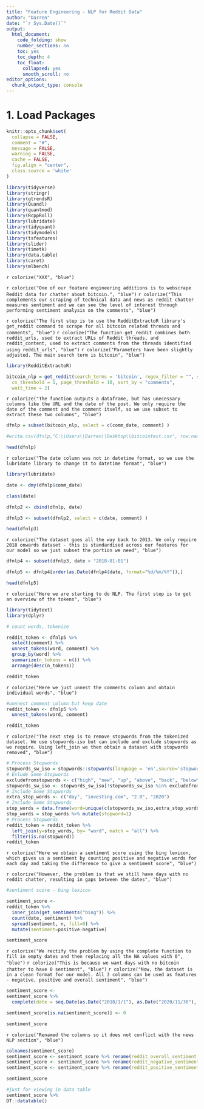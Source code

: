 ```yaml
---
title: "Feature Engineering - NLP for Reddit Data"
author: "Darren"
date: "`r Sys.Date()`"
output:
  html_document:
    code_folding: show
    number_sections: no
    toc: yes
    toc_depth: 4
    toc_float:
      collapsed: yes
      smooth_scroll: no
editor_options:
  chunk_output_type: console
---
```

# 1. Load Packages

```r
knitr::opts_chunk$set(
  collapse = FALSE,
  comment = "#",
  message = FALSE,
  warning = FALSE,
  cache = FALSE,
  fig.align = "center",
  class.source = 'white'
)
```

```r
library(tidyverse)
library(stringr)
library(gtrendsR)
library(Quandl)
library(quantmod)
library(RcppRoll)
library(lubridate)
library(tidyquant)
library(tidymodels)
library(tsfeatures)
library(slider)
library(timetk)
library(data.table)
library(caret)
library(mlbench)
```

`r colorize("XXX", "blue")`

`r colorize("One of our feature engineering additions is to webscrape Reddit data for chatter about bitcoin.", "blue")`
`r colorize("This complements our scraping of technical data and news as reddit chatter measures sentiment and we can see the level of interest through performing sentiment analysis on the comments", "blue")`

`r colorize("The first step is to use the RedditExtractoR library's get_reddit command to scrape for all bitcoin related threads and comments", "blue")`
`r colorize("The function get_reddit combines both reddit_urls, used to extract URLs of Reddit threads, and reddit_content, used to extract comments from the threads identified using reddit_urls", "blue")`
`r colorize("Parameters have been slightly adjusted. The main search term is bitcoin", "blue")`


```r

library(RedditExtractoR)

bitcoin_nlp = get_reddit(search_terms = 'bitcoin', regex_filter = "", subreddit = NA,
  cn_threshold = 1, page_threshold = 10, sort_by = "comments",
  wait_time = 2)

```

`r colorize("The function outputs a dataframe, but has unecessary columns like the URL and the date of the post. We only require the date of the comment and the comment itself, so we use subset to extract these two columns", "blue")`


```r
dfnlp = subset(bitcoin_nlp, select = c(comm_date, comment) )

#write.csv(dfnlp,"C:\\Users\\Darren\\Desktop\\bitcointext.csv", row.names = FALSE)

head(dfnlp)
```

`r colorize("The date column was not in datetime format, so we use the lubridate library to change it to datetime format", "blue")`

```r
library(lubridate)

date <- dmy(dfnlp$comm_date)

class(date)

dfnlp2 <- cbind(dfnlp, date) 

dfnlp3 <- subset(dfnlp2, select = c(date, comment) )

head(dfnlp3)

```

`r colorize("The dataset goes all the way back to 2013. We only require 2018 onwards dataset - this is standardised across our features for our model so we just subset the portion we need", "blue")`

```r

dfnlp4 <- subset(dfnlp3, date > "2018-01-01") 

dfnlp5 <- dfnlp4[order(as.Date(dfnlp4$date, format="%d/%m/%Y")),]

head(dfnlp5)

```

`r colorize("Here we are starting to do NLP. The first step is to get an overview of the tokens", "blue")`

```r
library(tidytext)
library(dplyr)

# count words, tokenize

reddit_token <- dfnlp5 %>%
  select(comment) %>%
  unnest_tokens(word, comment) %>%
  group_by(word) %>%
  summarize(n_tokens = n()) %>%
  arrange(desc(n_tokens))

reddit_token
```

`r colorize("Here we just unnest the comments column and obtain individual words", "blue")`


```r
#unnnest comment column but keep date
reddit_token <- dfnlp5 %>%
  unnest_tokens(word, comment)

reddit_token
```

`r colorize("The next step is to remove stopwords from the tokenized dataset. We use stopwords-iso but can include and exclude stopwords as we require. Using left_join we then obtain a dataset with stopwords removed", "blue")`

```r
# Process Stopwords
stopwords_sw_iso = stopwords::stopwords(language = 'en',source='stopwords-iso')
# Exlude Some Stopwords
excludefromstopwords <- c("high", "new", "up", "above", "back", "below", "big", "higher", "world", "down", "index", "interest", "billion", "early", "under", "changes", "highest", "lower", "lowest", "million", "states", "value", "microsoft", "website", "bottom", "best")
stopwords_sw_iso <- stopwords_sw_iso[!stopwords_sw_iso %in% excludefromstopwords]
# Include Some Stopwords
extra_stop_words <- c("day", "investing.com", "2.0", "2020")
# Include Some Stopwords
stop_words = data.frame(word=unique(c(stopwords_sw_iso,extra_stop_words)),stringsAsFactors = F)
stop_words = stop_words %>% mutate(stopword=1)
# Process Stopwords
reddit_token = reddit_token %>% 
  left_join(y=stop_words, by= "word", match = "all") %>%
  filter(is.na(stopword))
reddit_token

```

`r colorize("Here we obtain a sentiment score using the bing lexicon, which gives us a sentiment by counting positive and negative words for each day and taking the difference to give a sentiment score", "blue")`

`r colorize("However, the problem is that we still have days with no reddit chatter, resulting in gaps between the dates", "blue")`

```r
#sentiment score - bing lexicon

sentiment_score <-
reddit_token %>% 
  inner_join(get_sentiments("bing")) %>% 
  count(date, sentiment) %>% 
  spread(sentiment, n, fill=0) %>% 
  mutate(sentiment=positive-negative)

sentiment_score

```

`r colorize("We rectify the problem by using the complete function to fill in empty dates and then replacing all the NA values with 0", "blue")`
`r colorize("This is because we want days with no bitcoin chatter to have 0 sentiment", "blue")`
`r colorize("Now, the dataset is in a clean format for our model. All 3 columns can be used as features - negative, positive and overall sentiment", "blue")`


```r
sentiment_score <-
sentiment_score %>%
  complete(date = seq.Date(as.Date("2018/1/1"), as.Date("2020/11/30"), by="day")) 

sentiment_score[is.na(sentiment_score)] <- 0

sentiment_score

```

`r colorize("Renamed the columns so it does not conflict with the news NLP section", "blue")`

```r
colnames(sentiment_score)
sentiment_score <- sentiment_score %>% rename(reddit_overall_sentiment = sentiment) 
sentiment_score <- sentiment_score %>% rename(reddit_negative_sentiment = negative) 
sentiment_score <- sentiment_score %>% rename(reddit_positive_sentiment = positive) 

sentiment_score
```

```r
#just for viewing in data table
sentiment_score %>%
DT::datatable()
```

```r

```

```r

```

```r

```

